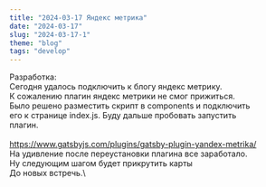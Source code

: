 ```yaml
---
title: "2024-03-17 Яндекс метрика"
date: "2024-03-17"
slug: "2024-03-17-1"
theme: "blog"
tags: "develop"
---
```


Разработка:\
Сегодня удалось подключить к блогу яндекс метрику.\
К сожалению плагин яндекс метрики не смог прижиться.\
Было решено разместить скрипт в components и подключить\
его к странице index.js. Буду дальше пробовать запустить\
плагин.\
\
https://www.gatsbyjs.com/plugins/gatsby-plugin-yandex-metrika/
\
На удивление после переустановки плагина все заработало.\
Ну следующим шагом будет прикрутить карты\
До новых встречь.\



